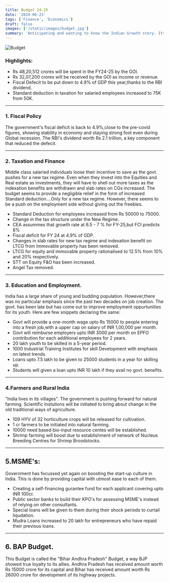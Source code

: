 ```yaml
---
title: Budget 24-25
date: '2024-06-23'
tags: ['Finance', 'Economics']
draft: false
images: ['/static/images/budget.jpg']
summary: 'Anticipating and wanting to know the Indian Growth story. Its budget time. Whats is there for you in the budget ?'
---
```


![Budget](/static/images/budget.jpg)
### Highlights:

- Rs 48,20,512 crores will be spent in the FY24-25 by the GOI.
- Rs 32,07,200 crores will be received by the GOI as income or revenue.
- Fiscal Defecit to be put down to 4.9% of GDP this year,thanks to the RBI dividend.
- Standard deduction in taxation for salaried employees increased to 75K from 50K.

---

### 1. Fiscal Policy

The government's fiscal deficit is back to 4.9%,close to the pre-covid figures, showing stability in economy and staying strong foot
even during Global recession.
The RBI's dividend worth Rs 2.1 trillion, a key component that reduced the defecit.

---

### 2. Taxation and Finance

Middle class salaried individuals loose their incentive to save as the govt. pushes for a new tax regime.
Even when they invest into the Equities and Real estate as investments, they will have to shell out more taxes as the indexation benefits are withdrawn and slab rates on CGs increased.
The budget seems to provide a negligible relief in the form of increased Standard deduction....Only for a new tax regime.
However, there seems to be a push on the employment side without giving out the freebies.

- Standard Deduction for employees increased from Rs 50000 to 75000.
- Change in the tax structure under the New Regime.
- CEA assummes that growth rate at 6.5 - 7 % for FY-25,but FCI predicts 8%
- Fiscal deficit for FY 24 at 4.9% of GDP.
- Changes in slab rates for new tax regime and indexation benefit on LTCG from Immovable property has been removed.
- LTCG for equity and immovable property rationalised to 12.5% from 10% and 20% respectively.
- STT on Equity F&O has been increased.
- Angel Tax removed.

---

### 3. Education and Employment.

India has a large share of young and budding population. However,there was no particular emphasis since the past
two decades on job creation. The govt. has been late but has come out to improve employment
oppurtunities for its youth.
Here are few snippets declaring the same:

- Govt will provide a one-month wage upto Rs 15000 to people entering into a fresh job,with a upper cap on salary of INR 1,00,000 per month.
- Govt will reimburse employers upto INR 3000 per month on EPFO contribution for each additional employees for 2 years.
- 20 lakh youth to be skilled in a 5-year period.
- 1000 Industrial Training Institutes for skill Development with emphasis on latest trends.
- Loans upto 7.5 lakh to be given to 25000 students in a year for skilling up.
- Students will given a loan upto INR 10 lakh if they avail no govt. benefits.

---

### 4.Farmers and Rural India

"India lives in its villages". The government is pushing forward for natural farming.
Scientific Instutions will be initiated to bring about change in the old traditional ways of agriculture.

- 109 HYV of 32 horticulture crops will be released for cultivation.
- 1 cr farmers to be initiated into natural farming.
- 10000 need based bio-input resource centes will be established.
- Shrimp farming will boost due to establishment of network of Nucleus Breeding Centres for Shrimp Broodstocks.

---

## 5.MSME's:

Government has focussed yet again on boosting the start-up culture in India.
This is done by providing capital with utmost ease to each of them.

- Creating a self-financing gurantee fund for each applicant covering upto INR 100cr.
- Public sector banks to build their KPO's for assessing MSME's instead of relying on other consultants.
- Special loans will be given to them during their shock periods to curtail liqudation.
- Mudra Loans increased to 20 lakh for entrepreneurs who have repaid their previous loans.

---

## 6. BAP Budget.

This Budget is called the "Bihar Andhra Pradesh" Budget, a way BJP showed true loyalty to its allies.
Andhra Pradesh has received amount worth Rs 15000 crore for its capital and Bihar has received amount worth Rs 26000 crore for development of
its highway projects.
